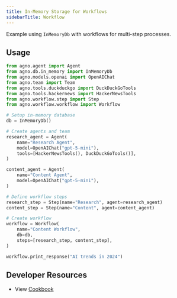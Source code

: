 ```yaml
---
title: In-Memory Storage for Workflows
sidebarTitle: Workflow
---
```


Example using `InMemoryDb` with workflows for multi-step processes.

## Usage

```python
from agno.agent import Agent
from agno.db.in_memory import InMemoryDb
from agno.models.openai import OpenAIChat
from agno.team import Team
from agno.tools.duckduckgo import DuckDuckGoTools
from agno.tools.hackernews import HackerNewsTools
from agno.workflow.step import Step
from agno.workflow.workflow import Workflow

# Setup in-memory database
db = InMemoryDb()

# Create agents and team
research_agent = Agent(
    name="Research Agent",
    model=OpenAIChat("gpt-5-mini"),
    tools=[HackerNewsTools(), DuckDuckGoTools()],
)

content_agent = Agent(
    name="Content Agent",
    model=OpenAIChat("gpt-5-mini"),
)

# Define workflow steps
research_step = Step(name="Research", agent=research_agent)
content_step = Step(name="Content", agent=content_agent)

# Create workflow
workflow = Workflow(
    name="Content Workflow",
    db=db,
    steps=[research_step, content_step],
)

workflow.print_response("AI trends in 2024")
```



## Developer Resources

- View [Cookbook](https://github.com/agno-agi/agno/tree/v2.0/cookbook/db/json/json_for_team.py)